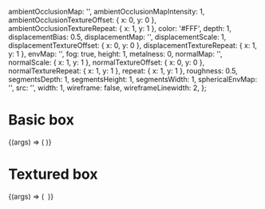

<Meta
  title="a-box"
  component={Box}
/>

  ambientOcclusionMap: '',
  ambientOcclusionMapIntensity: 1,
  ambientOcclusionTextureOffset: { x: 0, y: 0 },
  ambientOcclusionTextureRepeat: { x: 1, y: 1 },
  color: '#FFF',
  depth: 1,
  displacementBias: 0.5,
  displacementMap: '',
  displacementScale: 1,
  displacementTextureOffset: { x: 0, y: 0 },
  displacementTextureRepeat: { x: 1, y: 1 },
  envMap: '',
  fog: true,
  height: 1,
  metalness: 0,
  normalMap: '',
  normalScale: { x: 1, y: 1 },
  normalTextureOffset: { x: 0, y: 0 },
  normalTextureRepeat: { x: 1, y: 1 },
  repeat: { x: 1, y: 1 },
  roughness: 0.5,
  segmentsDepth: 1,
  segmentsHeight: 1,
  segmentsWidth: 1,
  sphericalEnvMap: '',
  src: '',
  width: 1,
  wireframe: false,
  wireframeLinewidth: 2,
};

# Basic box

<Canvas>
  <Story
    name="Basic box"
    args={{
      ...defaultProps,
      color: 'tomato',
      depth: 2,
      height: 4,
      width: 0.5,
      position: { x: -1, y: 0.5, z: -3 },
      rotation: { x: 0, y: 45, z: 0 },
    }}
  >
    {(args) => (
      <Scene>
        <Box {...args} />
      </Scene>
    )}
  </Story>
</Canvas>

# Textured box

<Canvas>
  <Story
    name="Textured box"
    args={{
      ...defaultProps,
      src: "#texture",
      position: { x: -1, y: 0.5, z: -3 },
      rotation: { x: 0, y: 45, z: 0 },
    }}
  >
    {(args) => (
      <Scene>
        <Assets>
          <img id="texture" src={texture} alt=""/>
        </Assets>
        <Box {...args} />
      </Scene>
    )}
  </Story>
</Canvas>
